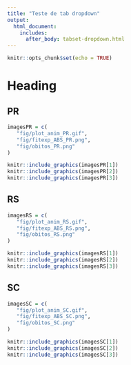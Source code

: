 ```yaml
---
title: "Teste de tab dropdown"
output:
  html_document:
    includes:
      after_body: tabset-dropdown.html
---
```


```r
knitr::opts_chunk$set(echo = TRUE)
```

# Heading {.tabset .tabset-dropdown}

## PR

```r
imagesPR = c(
   "fig/plot_anim_PR.gif",
   "fig/fitexp_ABS_PR.png",
   "fig/obitos_PR.png"
)
```

```r
knitr::include_graphics(imagesPR[1])
knitr::include_graphics(imagesPR[2])
knitr::include_graphics(imagesPR[3])
```

## RS

```r
imagesRS = c(
   "fig/plot_anim_RS.gif",
   "fig/fitexp_ABS_RS.png",
   "fig/obitos_RS.png"
)
```

```r
knitr::include_graphics(imagesRS[1])
knitr::include_graphics(imagesRS[2])
knitr::include_graphics(imagesRS[3])
```

## SC 

```r
imagesSC = c(
   "fig/plot_anim_SC.gif",
   "fig/fitexp_ABS_SC.png",
   "fig/obitos_SC.png"
)
```

```r
knitr::include_graphics(imagesSC[1])
knitr::include_graphics(imagesSC[2])
knitr::include_graphics(imagesSC[3])
```